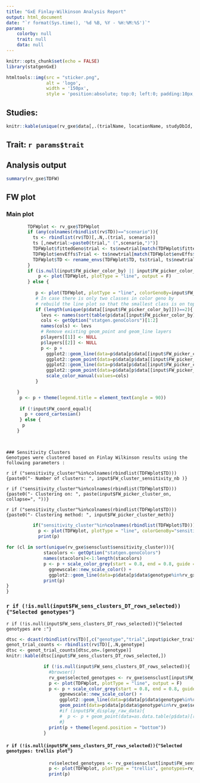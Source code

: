 ```yaml
---
title: "GxE Finlay-Wilkinson Analysis Report"
output: html_document
date: "`r format(Sys.time(), '%d %B, %Y - %H:%M:%S')`"
params: 
    colorby: null
    trait: null
    data: null
---
```


```r
knitr::opts_chunk$set(echo = FALSE)
library(statgenGxE)
```
```r
htmltools::img(src = "sticker.png", 
               alt = 'logo',
               width = '150px',
               style = 'position:absolute; top:0; left:0; padding:10px;')
```

## Studies:
```r
knitr::kable(unique(rv_gxe$data[,.(trialName, locationName, studyDbId, studyName)])[studyDbId%in%input$picker_env])
```

## Trait: `r params$trait`
## Analysis output
```r
summary(rv_gxe$TDFW)
```

## FW plot

### Main plot
```r
        TDFWplot <- rv_gxe$TDFWplot
        if (any(colnames(rbindlist(rv$TD))=="scenario")){
          ts <- rbindlist(rv$TD)[,.N,.(trial, scenario)]
          ts [,newtrial:=paste0(trial," (",scenario,")")]
          TDFWplot$fittedGeno$trial <- ts$newtrial[match(TDFWplot$fittedGeno$trial, ts$trial)]
          TDFWplot$envEffs$Trial <- ts$newtrial[match(TDFWplot$envEffs$Trial, ts$trial)]
          TDFWplot$TD <- rename_envs(TDFWplot$TD, ts$trial, ts$newtrial)
        }
        if (is.null(input$FW_picker_color_by) || input$FW_picker_color_by=="sensitivity clusters"  || input$FW_picker_color_by=="Nothing"){
            p <- plot(TDFWplot, plotType = "line", output = F)
        } else {
          
           p <- plot(TDFWplot, plotType = "line", colorGenoBy=input$FW_picker_color_by,output = F)
           # In case there is only two classes in color geno by
           # rebuild the line plot so that the smallest class is on top
           if (length(unique(p$data[[input$FW_picker_color_by]]))==2){
             levs <- names(sort(table(p$data[[input$FW_picker_color_by]])))
             cols <- getOption("statgen.genoColors")[1:2]
             names(cols) <- levs
             # Remove existing geom_point and geom_line layers
             p$layers[[1]] <- NULL
             p$layers[[2]] <- NULL
             p <- p + 
               ggplot2::geom_line(data=p$data[p$data[[input$FW_picker_color_by]]==levs[2],], aes(y = fitted, color=get(input$FW_picker_color_by)), size=0.5) +
               ggplot2::geom_point(data=p$data[p$data[[input$FW_picker_color_by]]==levs[2],], aes(y = fitted, color=get(input$FW_picker_color_by)), size=1) +
               ggplot2::geom_line(data=p$data[p$data[[input$FW_picker_color_by]]==levs[1],], aes(y = fitted, color=get(input$FW_picker_color_by)), size=2) +
               ggplot2::geom_point(data=p$data[p$data[[input$FW_picker_color_by]]==levs[1],], aes(y = fitted, color=get(input$FW_picker_color_by)), size=2) +
               scale_color_manual(values=cols)
           }

    }
     p <- p + theme(legend.title = element_text(angle = 90))
     
     if (!input$FW_coord_equal){
       p + coord_cartesian()
     } else {
      p
    }

    
```
<!-- Optional Sensitivity Clusters section -->

```asis
### Sensitivity Clusters
Genotypes were clustered based on Finlay Wilkinson results using the following parameters :
```

`r if ("sensitivity_cluster"%in%colnames(rbindlist(TDFWplot$TD))){paste0("- Number of clusters: ", input$FW_cluster_sensitivity_nb )}`

`r if ("sensitivity_cluster"%in%colnames(rbindlist(TDFWplot$TD))){paste0("- Clustering on: ", paste(input$FW_picker_cluster_on, collapse=", "))}`

`r if ("sensitivity_cluster"%in%colnames(rbindlist(TDFWplot$TD))){paste0("- Clustering method: ", input$FW_picker_cluster_meth)}`


```r
          if("sensitivity_cluster"%in%colnames(rbindlist(TDFWplot$TD))){
            p <- plot(TDFWplot, plotType = "line", colorGenoBy="sensitivity_cluster", output=FALSE)
            print(p)
          
for (cl in sort(unique(rv_gxe$sensclust$sensitivity_cluster))){
              stacolors <- getOption("statgen.genoColors")
              names(stacolors)<-1:length(stacolors)
              p <- p + scale_color_grey(start = 0.8, end = 0.8, guide = "none") + ggtitle(label = paste0("Sensitivity cluster ",cl)) +
                ggnewscale::new_scale_color() + 
                ggplot2::geom_line(data=p$data[p$data$genotype%in%rv_gxe$sensclust[sensitivity_cluster==cl, Genotype],], aes(y = fitted, color=sensitivity_cluster), size=1) + scale_color_manual(values = stacolors)
              print(p)
}
}
```

<!-- Optional Selected genotypes section -->
### `r if (!is.null(input$FW_sens_clusters_DT_rows_selected)){"Selected genotypes"}`
`r if (!is.null(input$FW_sens_clusters_DT_rows_selected)){"Selected genotypes are :"}`

```r
dtsc <- dcast(rbindlist(rv$TD)[,c("genotype","trial",input$picker_trait), with = F],genotype~trial)[rv_gxe$sensclust, on=.(genotype=Genotype)][,-c("SE_GenMean","SE_Sens","MSdeviation")]
genot_trial_counts <- rbindlist(rv$TD)[,.N,genotype]
dtsc <- genot_trial_counts[dtsc,on=.(genotype)]
knitr::kable(dtsc[input$FW_sens_clusters_DT_rows_selected,])
```

```r
              if (!is.null(input$FW_sens_clusters_DT_rows_selected)){
                #browser()
                rv_gxe$selected_genotypes <- rv_gxe$sensclust[input$FW_sens_clusters_DT_rows_selected,]$Genotype
                p <- plot(TDFWplot, plotType = "line", output = F)
                p <- p + scale_color_grey(start = 0.8, end = 0.8, guide = "none") +
                    ggnewscale::new_scale_color() + 
                    ggplot2::geom_line(data=p$data[p$data$genotype%in%rv_gxe$selected_genotypes,], aes(y = fitted, color=genotype), size=2) + 
                    geom_point(data=p$data[p$data$genotype%in%rv_gxe$selected_genotypes,], aes(color=genotype), size=3) + theme(legend.position = "right")
                    #if (input$FW_display_raw_data){
                    #  p <- p + geom_point(data=as.data.table(p$data)[rbindlist(rv$TD)[genotype%in%rv_gxe$selected_genotypes,c("genotype", "trial" ,input$picker_trait), with=FALSE], on=.(genotype, trial)], aes(y=get(input$picker_trait), x=EnvMean, color=genotype), size=4, shape=1, stroke=2)
                    #}
                print(p + theme(legend.position = "bottom"))
              }
```

#### `r if (!is.null(input$FW_sens_clusters_DT_rows_selected)){"Selected genotypes: trellis plot"}`
```r
                rv$selected_genotypes <- rv_gxe$sensclust[input$FW_sens_clusters_DT_rows_selected,]$Genotype
                p <- plot(TDFWplot, plotType = "trellis", genotypes=rv_gxe$selected_genotypes, output=FALSE)
                print(p)
```


